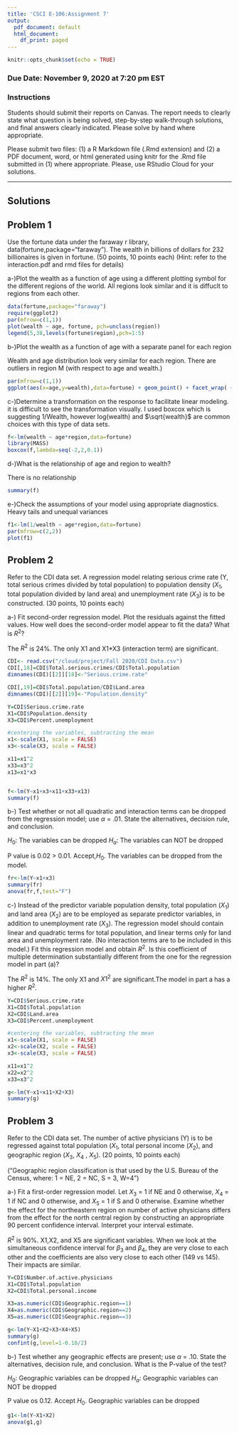 ```yaml
---
title: 'CSCI E-106:Assignment 7'
output:
  pdf_document: default
  html_document:
    df_print: paged
---
```


```r
knitr::opts_chunk$set(echo = TRUE)
```

### Due Date: November 9, 2020 at 7:20 pm EST
### Instructions

Students should submit their reports on Canvas. The report needs to clearly state what question is being solved, step-by-step walk-through solutions, and final answers clearly indicated. Please solve by hand where appropriate.

Please submit two files: (1) a R Markdown file (.Rmd extension) and (2) a PDF document, word, or html generated using knitr for the .Rmd file submitted in (1) where appropriate. Please, use RStudio Cloud for your solutions.

----------------------------------------------------

## Solutions

## Problem 1

Use the fortune data under the faraway r library, data(fortune,package="faraway"). The wealth in billions of dollars for 232 billionaires is given in fortune. (50 points, 10 points each) (Hint: refer to the interaction.pdf and rmd files for details)

a-)Plot the wealth as a function of age using a different plotting symbol for the different regions of the world.
All regions look similar and it is diffuclt to regions from each other.
```r
data(fortune,package="faraway")
require(ggplot2)
par(mfrow=c(1,1))
plot(wealth ~ age, fortune, pch=unclass(region))
legend(5,38,levels(fortune$region),pch=1:5)
```

b-)Plot the wealth as a function of age with a separate panel for each region 

Wealth and age distribution look very similar for each region. There are outliers in region M (with respect to age and wealth.)

```r
par(mfrow=c(1,1))
ggplot(aes(x=age,y=wealth),data=fortune) + geom_point() + facet_wrap( ~ region)
```

c-)Determine a transformation on the response to facilitate linear modeling.
it is difficult to see the transformation visually. I used boxcox which is suggesting 1/Wealth, however log(wealth) and $\sqrt{wealth}$ are common choices with this type of data sets. 

```r
f<-lm(wealth ~ age*region,data=fortune)
library(MASS)
boxcox(f,lambda=seq(-2,2,0.1))
```

d-)What is the relationship of age and region to wealth?

There is no relationship
```r
summary(f)
```

e-)Check the assumptions of your model using appropriate diagnostics.
Heavy tails and unequal variances

```r
f1<-lm(1/wealth ~ age*region,data=fortune)
par(mfrow=c(2,2))
plot(f1)
```

## Problem 2

Refer to the CDI data set. A regression model relating serious crime rate (Y, total serious crimes divided by total population) to population density ($X_1$, total population divided by land area) and unemployment rate ($X_3$) is to be constructed. (30 points, 10 points each)

a-) Fit second-order regression model. Plot the residuals against the fitted values. How well does the second-order model appear to fit the data? What is $R^2$?

The $R^2$ is 24%. The only X1 and X1*X3 (interaction term) are significant.
```r
CDI<- read.csv("/cloud/project/Fall 2020/CDI Data.csv")
CDI[,18]=CDI$Total.serious.crimes/CDI$Total.population
dimnames(CDI)[[2]][18]<-"Serious.crime.rate"

CDI[,19]=CDI$Total.population/CDI$Land.area
dimnames(CDI)[[2]][19]<-"Population.density"

Y=CDI$Serious.crime.rate
X1=CDI$Population.density
X3=CDI$Percent.unemployment

#centering the variables, subtracting the mean
x1<-scale(X1, scale = FALSE)
x3<-scale(X3, scale = FALSE)

x11=x1^2
x33=x3^2
x13=x1*x3


f<-lm(Y~x1+x3+x11+x33+x13)
summary(f)

```

b-) Test whether or not all quadratic and interaction terms can be dropped from the regression model; use $\alpha$ = .01. State the alternatives, decision rule, and conclusion.

$H_0$: The variables can be dropped
$H_a$: The variables can NOT be dropped

P value is 0.02 > 0.01. Accept,$H_0$. The variables can be dropped from the model.
```r
fr<-lm(Y~x1+x3)
summary(fr)
anova(fr,f,test="F")
```


c-) Instead of the predictor variable population density, total population ($X_1$) and land area ($X_2$) are to be employed as separate predictor variables, in addition to unemployment rate ($X_3$). The regression model should contain linear and quadratic terms for total population, and linear terms only for land area and unemployment rate. (No interaction terms are to be included in this model.) Fit this regression model and obtain $R^2$. Is this coefficient of multiple determination substantially different from the one for the regression model in part (a)?

The $R^2$ is 14%. The only X1 and $X1^2$ are significant.The model in part a has a higher $R^2$.

```r
Y=CDI$Serious.crime.rate
X1=CDI$Total.population
X2=CDI$Land.area
X3=CDI$Percent.unemployment

#centering the variables, subtracting the mean
x1<-scale(X1, scale = FALSE)
x2<-scale(X2, scale = FALSE)
x3<-scale(X3, scale = FALSE)

x11=x1^2
x22=x2^2
x33=x3^2

g<-lm(Y~x1+x11+X2+X3)
summary(g)
```


## Problem 3 

Refer to the CDI data set. The number of active physicians (Y) is to be regressed against total population ($X_1$, total personal income ($X_2$), and geographic region ($X_3$, $X_4$ , $X_5$). (20 points, 10 points each)

("Geographic region classification is that used by the U.S. Bureau of the Census, where: 1 = NE, 2 = NC, S = 3, W=4")

a-)  Fit a first-order regression model. Let $X_3$ = 1 if NE and 0 otherwise, $X_4$ = 1 if NC and 0 otherwise, and $X_5$ = 1 if S and 0 otherwise. Examine whether the effect for the northeastern region on number of active physicians differs from the effect for the north central region by constructing an appropriate 90 percent
confidence interval. Interpret your interval estimate.

$R^2$ is 90%. X1,X2, and X5 are significant variables. When we look at the simultaneous confidence interval for $\beta_3$ and $\beta_4$, they are very close to each other and the coefficients are also very close to each other (149 vs 145). Their impacts are similar.
```r
Y=CDI$Number.of.active.physicians
X1=CDI$Total.population
X2=CDI$Total.personal.income

X3=as.numeric(CDI$Geographic.region==1)
X4=as.numeric(CDI$Geographic.region==2)
X5=as.numeric(CDI$Geographic.region==3)

g<-lm(Y~X1+X2+X3+X4+X5)
summary(g)
confint(g,level=1-0.10/2)

```


b-) Test whether any geographic effects are present; use $\alpha$ = .10. State the alternatives, decision rule, and conclusion. What is the P-value of the test?

$H_0$: Geographic variables can be dropped 
$H_a$: Geographic variables can NOT be dropped

P value os 0.12. Accept $H_0$. Geographic variables can be dropped 
```r
g1<-lm(Y~X1+X2)
anova(g1,g)
```

